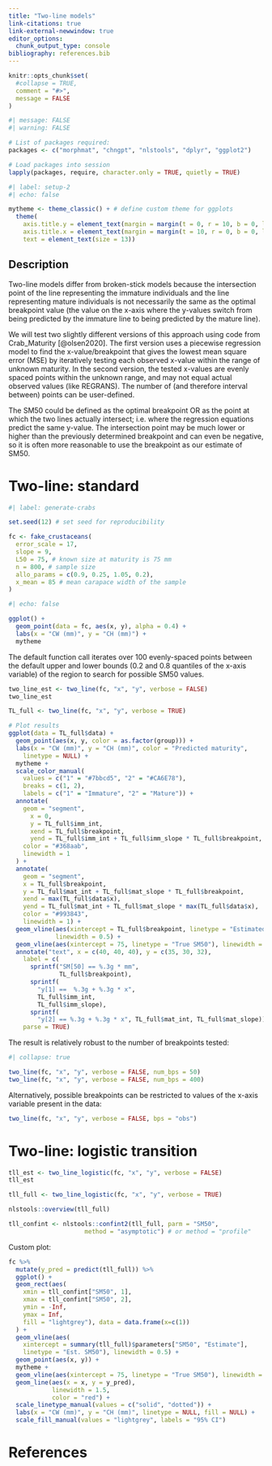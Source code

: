 ```yaml
---
title: "Two-line models"
link-citations: true
link-external-newwindow: true 
editor_options: 
  chunk_output_type: console
bibliography: references.bib
---
```


```r
knitr::opts_chunk$set(
  #collapse = TRUE,
  comment = "#>",
  message = FALSE
)
```

```r
#| message: FALSE
#| warning: FALSE

# List of packages required:
packages <- c("morphmat", "chngpt", "nlstools", "dplyr", "ggplot2")

# Load packages into session
lapply(packages, require, character.only = TRUE, quietly = TRUE)
```

```r
#| label: setup-2
#| echo: false

mytheme <- theme_classic() + # define custom theme for ggplots
  theme(
    axis.title.y = element_text(margin = margin(t = 0, r = 10, b = 0, l = 0)),
    axis.title.x = element_text(margin = margin(t = 10, r = 0, b = 0, l = 0)),
    text = element_text(size = 13))
```

<!-- Here I will write a vignette explaining all of the two-line regression methods. This will be useful for referring readers to more complex options available in packages like `chngpt` that are not available within `morphmat`. -->

## Description {#sec-twoA}

Two-line models differ from broken-stick models because the intersection point of the line representing the immature individuals and the line representing mature individuals is not necessarily the same as the optimal breakpoint value (the value on the x-axis where the y-values switch from being predicted by the immature line to being predicted by the mature line).

We will test two slightly different versions of this approach using code from Crab_Maturity [@olsen2020]. The first version uses a piecewise regression model to find the x-value/breakpoint that gives the lowest mean square error (MSE) by iteratively testing each observed x-value within the range of unknown maturity. In the second version, the tested x-values are evenly spaced points within the unknown range, and may not equal actual observed values (like REGRANS). The number of (and therefore interval between) points can be user-defined.

The SM50 could be defined as the optimal breakpoint OR as the point at which the two lines actually intersect; i.e. where the regression equations predict the same y-value. The intersection point may be much lower or higher than the previously determined breakpoint and can even be negative, so it is often more reasonable to use the breakpoint as our estimate of SM50.

# Two-line: standard

```r
#| label: generate-crabs

set.seed(12) # set seed for reproducibility

fc <- fake_crustaceans(
  error_scale = 17,
  slope = 9,
  L50 = 75, # known size at maturity is 75 mm
  n = 800, # sample size
  allo_params = c(0.9, 0.25, 1.05, 0.2),
  x_mean = 85 # mean carapace width of the sample
)
```

```r
#| echo: false

ggplot() +
  geom_point(data = fc, aes(x, y), alpha = 0.4) +
  labs(x = "CW (mm)", y = "CH (mm)") +
  mytheme
```

The default function call iterates over 100 evenly-spaced points between the default upper and lower bounds (0.2 and 0.8 quantiles of the x-axis variable) of the region to search for possible SM50 values.

```r
two_line_est <- two_line(fc, "x", "y", verbose = FALSE)
two_line_est
```

```r
TL_full <- two_line(fc, "x", "y", verbose = TRUE)

# Plot results
ggplot(data = TL_full$data) +
  geom_point(aes(x, y, color = as.factor(group))) +
  labs(x = "CW (mm)", y = "CH (mm)", color = "Predicted maturity",
    linetype = NULL) +
  mytheme +
  scale_color_manual(
    values = c("1" = "#7bbcd5", "2" = "#CA6E78"),
    breaks = c(1, 2),
    labels = c("1" = "Immature", "2" = "Mature")) +
  annotate(
    geom = "segment",
      x = 0,
      y = TL_full$imm_int,
      xend = TL_full$breakpoint,
      yend = TL_full$imm_int + TL_full$imm_slope * TL_full$breakpoint,
    color = "#368aab",
    linewidth = 1
  ) +
  annotate(
    geom = "segment",
    x = TL_full$breakpoint,
    y = TL_full$mat_int + TL_full$mat_slope * TL_full$breakpoint,
    xend = max(TL_full$data$x),
    yend = TL_full$mat_int + TL_full$mat_slope * max(TL_full$data$x),
    color = "#993843",
    linewidth = 1) +
  geom_vline(aes(xintercept = TL_full$breakpoint, linetype = "Estimated SM50"),
             linewidth = 0.5) +
  geom_vline(aes(xintercept = 75, linetype = "True SM50"), linewidth = 0.5) +
  annotate("text", x = c(40, 40, 40), y = c(35, 30, 32),
    label = c(
      sprintf("SM[50] == %.3g * mm",
              TL_full$breakpoint),
      sprintf(
        "y[1] ==  %.3g + %.3g * x",
        TL_full$imm_int,
        TL_full$imm_slope),
      sprintf(
        "y[2] == %.3g + %.3g * x", TL_full$mat_int, TL_full$mat_slope)),
    parse = TRUE)
```

The result is relatively robust to the number of breakpoints tested:

```r
#| collapse: true

two_line(fc, "x", "y", verbose = FALSE, num_bps = 50)
two_line(fc, "x", "y", verbose = FALSE, num_bps = 400)
```

Alternatively, possible breakpoints can be restricted to values of the x-axis variable present in the data:

```r
two_line(fc, "x", "y", verbose = FALSE, bps = "obs")
```

# Two-line: logistic transition

```r
tll_est <- two_line_logistic(fc, "x", "y", verbose = FALSE)
tll_est
```

```r
tll_full <- two_line_logistic(fc, "x", "y", verbose = TRUE)

nlstools::overview(tll_full)

tll_confint <- nlstools::confint2(tll_full, parm = "SM50",
                     method = "asymptotic") # or method = "profile"
```

Custom plot:

```r
fc %>%
  mutate(y_pred = predict(tll_full)) %>%
  ggplot() +
  geom_rect(aes(
    xmin = tll_confint["SM50", 1],
    xmax = tll_confint["SM50", 2],
    ymin = -Inf,
    ymax = Inf,
    fill = "lightgrey"), data = data.frame(x=c(1))
  ) +
  geom_vline(aes(
    xintercept = summary(tll_full)$parameters["SM50", "Estimate"],
    linetype = "Est. SM50"), linewidth = 0.5) +
  geom_point(aes(x, y)) + 
  mytheme +
  geom_vline(aes(xintercept = 75, linetype = "True SM50"), linewidth = 0.5) +
  geom_line(aes(x = x, y = y_pred),
            linewidth = 1.5,
            color = "red") +
  scale_linetype_manual(values = c("solid", "dotted")) +
  labs(x = "CW (mm)", y = "CH (mm)", linetype = NULL, fill = NULL) +
  scale_fill_manual(values = "lightgrey", labels = "95% CI")
```

# References
